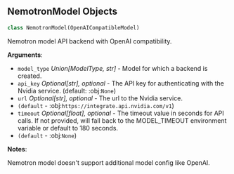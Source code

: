 <a id="camel.models.nemotron_model"></a>

<a id="camel.models.nemotron_model.NemotronModel"></a>

## NemotronModel Objects

```python
class NemotronModel(OpenAICompatibleModel)
```

Nemotron model API backend with OpenAI compatibility.

**Arguments**:

- `model_type` _Union[ModelType, str]_ - Model for which a backend is
  created.
- `api_key` _Optional[str], optional_ - The API key for authenticating with
  the Nvidia service. (default: :obj:`None`)
- `url` _Optional[str], optional_ - The url to the Nvidia service.
- `(default` - :obj:`https://integrate.api.nvidia.com/v1`)
- `timeout` _Optional[float], optional_ - The timeout value in seconds for
  API calls. If not provided, will fall back to the MODEL_TIMEOUT
  environment variable or default to 180 seconds.
- `(default` - :obj:`None`)
  

**Notes**:

  Nemotron model doesn't support additional model config like OpenAI.

